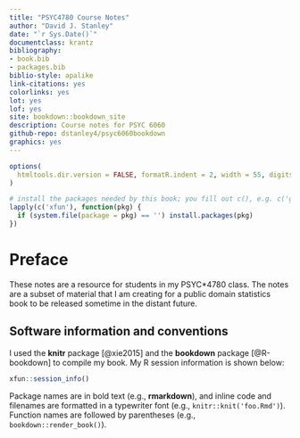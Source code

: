 ```yaml
--- 
title: "PSYC4780 Course Notes"
author: "David J. Stanley"
date: "`r Sys.Date()`"
documentclass: krantz
bibliography:
- book.bib
- packages.bib
biblio-style: apalike
link-citations: yes
colorlinks: yes
lot: yes
lof: yes
site: bookdown::bookdown_site
description: Course notes for PSYC 6060
github-repo: dstanley4/psyc6060bookdown
graphics: yes
---
```


```r
options(
  htmltools.dir.version = FALSE, formatR.indent = 2, width = 55, digits = 4
)

# install the packages needed by this book; you fill out c(), e.g. c('ggplot2', 'dplyr')
lapply(c('xfun'), function(pkg) {
  if (system.file(package = pkg) == '') install.packages(pkg)
})
```

# Preface {-}

These notes are a resource for students in my PSYC*4780 class. The notes are a subset of material that I am creating for a public domain statistics book to be released sometime in the distant future.

## Software information and conventions {-}

I used the **knitr**\index{knitr} package [@xie2015] and the **bookdown**\index{bookdown} package [@R-bookdown] to compile my book. My R session information is shown below:

```r
xfun::session_info()
```

Package names are in bold text (e.g., **rmarkdown**), and inline code and filenames are formatted in a typewriter font (e.g., `knitr::knit('foo.Rmd')`). Function names are followed by parentheses (e.g., `bookdown::render_book()`).
